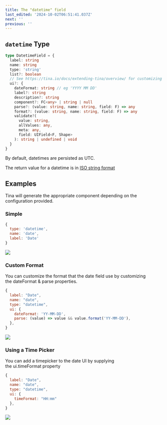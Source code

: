 ```yaml
---
title: The "datetime" field
last_edited: '2024-10-02T06:51:41.037Z'
next: ''
previous: ''
---
```


## `datetime` Type

```ts
type DatetimeField = {
  label: string
  name: string
  type: 'string'
  list?: boolean
  // See https://tina.io/docs/extending-tina/overview/ for customizing the UI
  ui?: {
    dateFormat: string // eg 'YYYY MM DD'
    label?: string
    description?: string
    component?: FC<any> | string | null
    parse?: (value: string, name: string, field: F) => any
    format?: (value: string, name: string, field: F) => any
    validate?(
      value: string,
      allValues: any,
      meta: any,
      field: UIField<F, Shape>
    ): string | undefined | void
  }
}
```

By default, datetimes are persisted as UTC.

The return value for a datetime is in [ISO string format](https://developer.mozilla.org/en-US/docs/Web/JavaScript/Reference/Global_Objects/Date/toISOString)

## Examples

Tina will generate the appropriate component depending on the
configuration provided.

### Simple

```javascript
{
  type: 'datetime',
  name: 'date',
  label: 'Date'
}
```

![](https://res.cloudinary.com/forestry-demo/image/upload/v1722241081/Screenshot_2024-07-29_at_6.17.56_PM_hph9cd.png)

### Custom Format

You can customize the format that the date field use by customizing the dateFormat & parse properties.

```javascript
{
  label: "Date",
  name: "date",
  type: "datetime",
  ui: {
    dateFormat: 'YY-MM-DD',
    parse: (value) => value && value.format('YY-MM-DD'),
  },
}
```

![](https://res.cloudinary.com/forestry-demo/image/upload/v1722241143/Screenshot_2024-07-29_at_6.18.56_PM_ahjipv.png)

### Using a Time Picker

You can add a timepicker to the date UI by supplying the ui.timeFormat property

```javascript
{
  label: "Date",
  name: "date",
  type: "datetime",
  ui: {
    timeFormat: "HH:mm"
  },
}
```

![](https://res.cloudinary.com/forestry-demo/image/upload/v1722241213/Screenshot_2024-07-29_at_6.20.05_PM_ep6ag1.png)
